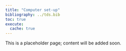 ```yaml
---
title: "Computer set-up"
bibliography: ../tds.bib
toc: true
execute: 
  cache: true
---
```


This is a placeholder page; content will be added soon.


